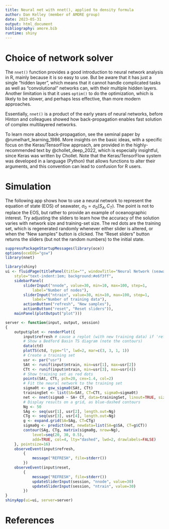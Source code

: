 ```yaml
---
title: Neural net with nnet(), applied to density formula
author: Dan Kelley (member of AMORE group)
date: 2023-05-31
output: html_document
bibliography: amore.bib
runtime: shiny
---
```


# Choice of network solver

The `nnet()` function provides a good introduction to neural network analysis in
R, mainly because it is so easy to use.  But be aware that it has just a single
"hidden layer", which means that it cannot handle complicated tasks as well as
"convolutional" networks can, with their multiple hidden layers.  Another
limitation is that it uses `optim()` to do the optimization, which is likely to
be slower, and perhaps less effective, than more modern approaches.

Essentially, `nnet()` is a product of the early years of neural networks, before
Hinton and colleagues showed how back-propagation enables fast solution of
complex multilayered networks.

To learn more about back-propagation, see the seminal paper by
@rumelhart_learning_1986. More insights on the basic ideas, with a specific
focus on the Keras/TensorFlow approach, are provided in the highly-recommended
text by @chollet_deep_2022, which is especially insightful, since Keras was
written by Chollet. Note that the Keras/TensorFlow system was developed in a
language (Python) that allows functions to alter their arguments, and this
convention can lead to confusion for R users.

# Simulation

The following app shows how to use a neural network to represent the equation of
state (EOS) of seawater, $\sigma_0=\sigma_0(S_A, C_T)$.  The point is not to
replace the EOS, but rather to provide an example of oceanographic interest. Try
adjusting the sliders to learn how the accuracy of the solution varies with
network size and training-set size. The red dots are the training set, which is
regenerated randomly whenever either slider is altered, or when the "New
samples" button is clicked.  The "Reset sliders" button returns the sliders (but
not the random numbers) to the initial state.


```r
suppressPackageStartupMessages(library(oce))
options(oceEOS="gsw")
library(nnet)

library(shiny)
ui <- fluidPage(titlePanel(title="", windowTitle="Neural Network (seawater density)"),
    style="text-indent:1em; background:#e6f3ff",
    sidebarPanel(
        sliderInput("nnode", value=30, min=10, max=100, step=1,
            label="Number of nodes"),
        sliderInput("ntrain", value=30, min=10, max=100, step=1,
            label="Number of training data"),
        actionButton("refresh", "New samples"),
        actionButton("reset", "Reset sliders")),
    mainPanel(plotOutput("plot")))

server <- function(input, output, session)
{
    output$plot <- renderPlot({
        input$refresh # cause a replot (with new training data) if 'refresh' is clicked
        # Show a Bedford Basin TS diagram (note the contours)
        data(ctd)
        plotTS(ctd, type="l", lwd=2, mar=c(3, 3, 1, 1))
        # Create a training set
        usr <- par("usr")
        SAt <- runif(input$ntrain, min=usr[1], max=usr[2])
        CTt <- runif(input$ntrain, min=usr[3], max=usr[4])
        # Show training set as red dots
        points(SAt, CTt, pch=20, cex=1.4, col=2)
        # Fit the neural network to the training set
        sigma0t <- gsw_sigma0(SAt, CTt)
        trainingSet <- list(SA=SAt, CT=CTt, sigma0=sigma0t)
        net <- nnet(sigma0 ~ SA+ CT, data=trainingSet, linout=TRUE, size=input$nnode)
        # Display results on a grid, as blue-dashed contours
        Ng <- 50
        SAg <- seq(usr[1], usr[2], length.out=Ng)
        CTg <- seq(usr[3], usr[4], length.out=Ng)
        g <- expand.grid(SA=SAg, CT=CTg)
        sigma0g <- predict(net, newdata=list(SA=g$SA, CT=g$CT))
        contour(SAg, CTg, matrix(sigma0g, nrow=Ng),
            level=seq(20, 30, 0.5),
            add=TRUE, col=4, lty="dashed", lwd=2, drawlabels=FALSE)
    }, pointsize=16)
    observeEvent(input$refresh,
        {
            message("REFRESH", file=stderr())
        })
    observeEvent(input$reset,
        {
            message("REFRESH", file=stderr())
            updateSliderInput(session, "nnode", value=30)
            updateSliderInput(session, "ntrain", value=30)
        })
}
shinyApp(ui=ui, server=server)
```

# References
